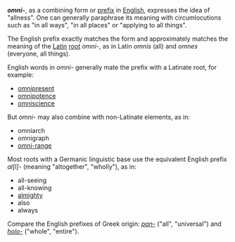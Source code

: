 {{Orphan|date=November 2006}} {{Uncategorized|date=July 2007}}
'''''omni-''''', as a combining form or [[Prefix (linguistics)|prefix]] in [[English language|English]], expresses the idea of "allness". One can generally paraphrase its meaning with circumlocutions such as "in all ways", "in all places" or "applying to all things".

The English prefix exactly matches the form and approximately matches the meaning of the [[Latin]] [[root (linguistics)|root]] ''omni-'', as in Latin ''omnis'' (all) and ''omnes'' (everyone, all things).

English words in ''omni-'' generally mate the prefix with a Latinate root, for example:
* [[omnipresence|omnipresent]]
* [[omnipotence]]
* [[omniscience]]
But ''omni-'' may also combine with non-Latinate elements, as in:
* omniarch
* omnigraph
* [[VHF omnidirectional range|omni-range]]

Most roots with a Germanic linguistic base use the equivalent English prefix ''al[l]-'' (meaning "altogether", "wholly"), as in:
* all-seeing
* all-knowing
* [[almighty]]
* also
* always

Compare the English prefixes of Greek origin: ''[[pan|pan-]]'' ("all", "universal") and ''[[holo-]]'' ("whole", "entire").


{{ling-stub}}